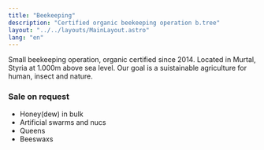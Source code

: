 ```yaml
---
title: "Beekeeping"
description: "Certified organic beekeeping operation b.tree"
layout: "../../layouts/MainLayout.astro"
lang: "en"
---
```



Small beekeeping operation, organic certified since 2014. Located in Murtal, Styria at 1.000m above sea level. Our goal is a suistainable agriculture for human, insect and nature.

<section class="hero container max-w-screen-lg mx-auto flex">
  <Picture
    src="/images/bees.jpg"
    class="mx-auto"
    aspectRatio="2:1"
    widths={[200, 400, 600]}
    sizes="(max-width: 600px) 100vw, 600px"
    alt="Honeybees"
  />
</section>

### Sale on request

- Honey(dew) in bulk
- Artificial swarms and nucs
- Queens
- Beeswaxs

<section class="hero container max-w-screen-lg mx-auto flex">
  <Picture
    src="/images/bee_shield.jpg"
    class="mx-auto"
    aspectRatio="3:2"
    widths={[200, 400, 600]}
    sizes="(max-width: 600px) 100vw, 600px"
    alt="Contact details"
  />
</section>
